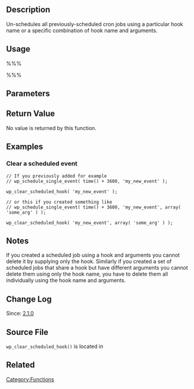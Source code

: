 == Description ==

Un-schedules all previously-scheduled cron jobs using a particular hook name or a specific combination of hook name and arguments.

== Usage ==
%%% <?php wp_clear_scheduled_hook( $hook, $args ); ?> %%%

== Parameters ==

{{Parameter|$hook|string|The name of an action hook to execute.}}
{{Parameter|$args|array|Arguments to pass to the hook function(s)|optional}}

== Return Value ==
No value is returned by this function.

== Examples ==

=== Clear a scheduled event ===

<pre>
// If you previously added for example
// wp_schedule_single_event( time() + 3600, 'my_new_event' );

wp_clear_scheduled_hook( 'my_new_event' );

// or this if you created something like
// wp_schedule_single_event( time() + 3600, 'my_new_event', array( 'some_arg' ) );

wp_clear_scheduled_hook( 'my_new_event', array( 'some_arg' ) );
</pre>

== Notes ==
If you created a scheduled job using a hook and arguments you cannot delete it by supplying only the hook. Similarly if you created a set of scheduled jobs that share a hook but have different arguments you cannot delete them using only the hook name, you have to delete them all individually using the hook name and arguments.

== Change Log ==

Since: [[Version 2.1|2.1.0]]

== Source File ==

<tt>wp_clear_scheduled_hook()</tt> is located in {{Trac|wp-includes/cron.php}}

== Related ==

{{Cron Tags}}

{{Tag Footer}}

[[Category:Functions]]